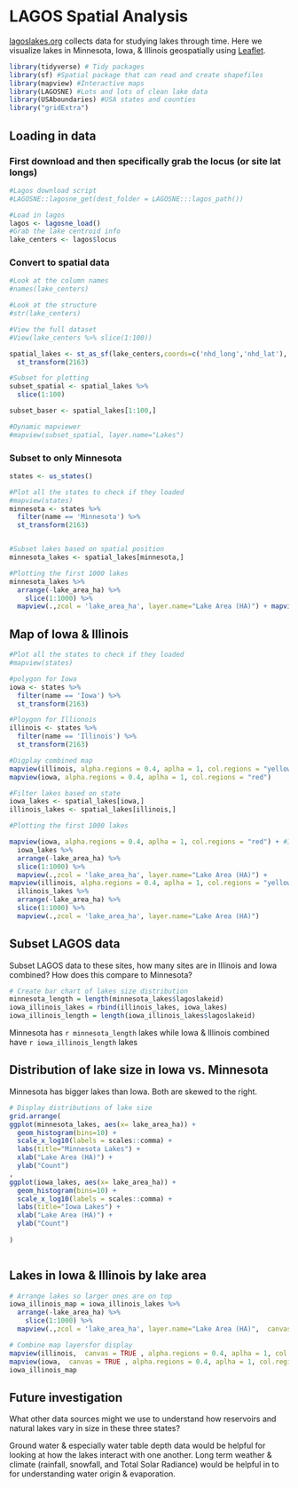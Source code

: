 
# LAGOS Spatial Analysis

[lagoslakes.org](https://lagoslakes.org/) collects data for studying lakes through time. Here we visualize lakes in Minnesota, Iowa, & Illinois geospatially using [Leaflet](https://leafletjs.com/).

```r
library(tidyverse) # Tidy packages
library(sf) #Spatial package that can read and create shapefiles 
library(mapview) #Interactive maps
library(LAGOSNE) #Lots and lots of clean lake data
library(USAboundaries) #USA states and counties
library("gridExtra")
```




## Loading in data


### First download and then specifically grab the locus (or site lat longs)

```r
#Lagos download script
#LAGOSNE::lagosne_get(dest_folder = LAGOSNE:::lagos_path())

#Load in lagos
lagos <- lagosne_load()
#Grab the lake centroid info
lake_centers <- lagos$locus


```



### Convert to spatial data
```r
#Look at the column names
#names(lake_centers)

#Look at the structure
#str(lake_centers)

#View the full dataset
#View(lake_centers %>% slice(1:100))

spatial_lakes <- st_as_sf(lake_centers,coords=c('nhd_long','nhd_lat'), crs=4326) %>%
  st_transform(2163)

#Subset for plotting
subset_spatial <- spatial_lakes %>%
  slice(1:100) 

subset_baser <- spatial_lakes[1:100,]

#Dynamic mapviewer
#mapview(subset_spatial, layer.name="Lakes")

```


### Subset to only Minnesota

```r
states <- us_states()

#Plot all the states to check if they loaded
#mapview(states)
minnesota <- states %>%
  filter(name == 'Minnesota') %>%
  st_transform(2163)


#Subset lakes based on spatial position
minnesota_lakes <- spatial_lakes[minnesota,]

#Plotting the first 1000 lakes
minnesota_lakes %>%
  arrange(-lake_area_ha) %>%
    slice(1:1000) %>%
  mapview(.,zcol = 'lake_area_ha', layer.name="Lake Area (HA)") + mapview(minnesota)
```



## Map of Iowa & Illinois

```r
#Plot all the states to check if they loaded
#mapview(states)

#polygon for Iowa
iowa <- states %>%
  filter(name == 'Iowa') %>%
  st_transform(2163)

#Ploygon for Illionois
illinois <- states %>%
  filter(name == 'Illinois') %>%
  st_transform(2163)

#Digplay combined map 
mapview(illinois, alpha.regions = 0.4, aplha = 1, col.regions = "yellow") + 
mapview(iowa, alpha.regions = 0.4, aplha = 1, col.regions = "red")

#Filter lakes based on state
iowa_lakes <- spatial_lakes[iowa,]
illinois_lakes <- spatial_lakes[illinois,]


```


```r

#Plotting the first 1000 lakes

mapview(iowa, alpha.regions = 0.4, aplha = 1, col.regions = "red") + #Iowa
  iowa_lakes %>%
  arrange(-lake_area_ha) %>%
  slice(1:1000) %>%
  mapview(.,zcol = 'lake_area_ha', layer.name="Lake Area (HA)") +
mapview(illinois, alpha.regions = 0.4, aplha = 1, col.regions = "yellow") + # Illinois
  illinois_lakes %>%
  arrange(-lake_area_ha) %>%
  slice(1:1000) %>%
  mapview(.,zcol = 'lake_area_ha', layer.name="Lake Area (HA)")
```



## Subset LAGOS data

Subset LAGOS data to these sites, how many sites are in Illinois and Iowa combined? How does this compare to Minnesota?

```r
# Create bar chart of lakes size distribution
minnesota_length = length(minnesota_lakes$lagoslakeid)
iowa_illinois_lakes = rbind(illinois_lakes, iowa_lakes)
iowa_illinois_length = length(iowa_illinois_lakes$lagoslakeid)

```


Minnesota has `r minnesota_length` lakes while Iowa & Illinois combined have `r iowa_illinois_length` lakes


## Distribution of lake size in Iowa vs. Minnesota

Minnesota has bigger lakes than Iowa. Both are skewed to the right.

```r
# Display distributions of lake size 
grid.arrange(
ggplot(minnesota_lakes, aes(x= lake_area_ha)) + 
  geom_histogram(bins=10) + 
  scale_x_log10(labels = scales::comma) +
  labs(title="Minnesota Lakes") +
  xlab("Lake Area (HA)") +
  ylab("Count")
,
ggplot(iowa_lakes, aes(x= lake_area_ha)) + 
  geom_histogram(bins=10) + 
  scale_x_log10(labels = scales::comma) +
  labs(title="Iowa Lakes") +
  xlab("Lake Area (HA)") +
  ylab("Count")
  
)



```

## Lakes in Iowa & Illinois by lake area

```r

# Arrange lakes so larger ones are on top
iowa_illinois_map = iowa_illinois_lakes %>%
  arrange(-lake_area_ha) %>%
    slice(1:1000) %>%
  mapview(.,zcol = 'lake_area_ha', layer.name="Lake Area (HA)",  canvas = TRUE, at=c(0,10,100,1000,10000)) 

# Combine map layersfor display
mapview(illinois,  canvas = TRUE , alpha.regions = 0.4, aplha = 1, col.regions = "yellow") + 
mapview(iowa,  canvas = TRUE , alpha.regions = 0.4, aplha = 1, col.regions = "red") +
iowa_illinois_map 

```


##  Future investigation

What other data sources might we use to understand how reservoirs and natural lakes vary in size in these three states? 

Ground water & especially water table depth data would be helpful for looking at how the lakes interact with one another. Long term weather & climate (rainfall, snowfall, and Total Solar Radiance) would be helpful in to for understanding water origin & evaporation.





